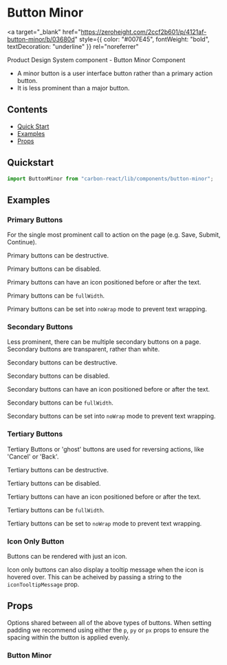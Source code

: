 

<Meta title="Button Minor" of={ButtonMinorStories} />

# Button Minor

<a
  target="_blank"
  href="https://zeroheight.com/2ccf2b601/p/4121af-button-minor/b/03680d"
  style={{ color: "#007E45", fontWeight: "bold", textDecoration: "underline" }}
  rel="noreferrer"
>
  Product Design System component - Button Minor Component
</a>

- A minor button is a user interface button rather than a primary action button.
- It is less prominent than a major button.

## Contents

- [Quick Start](#quick-start)
- [Examples](#examples)
- [Props](#props)

## Quickstart

```javascript
import ButtonMinor from "carbon-react/lib/components/button-minor";
```

## Examples

### Primary Buttons

For the single most prominent call to action on the page (e.g. Save, Submit, Continue).

<Canvas of={ButtonMinorStories.PrimaryButton} />

Primary buttons can be destructive.

<Canvas of={ButtonMinorStories.PrimaryDestructiveButton} />

Primary buttons can be disabled.

<Canvas of={ButtonMinorStories.PrimaryDisabledButton} />

Primary buttons can have an icon positioned before or after the text.

<Canvas of={ButtonMinorStories.PrimaryIconButton} />

Primary buttons can be `fullWidth`.

<Canvas of={ButtonMinorStories.PrimaryFullWidthButton} />

Primary buttons can be set into `noWrap` mode to prevent text wrapping.

<Canvas of={ButtonMinorStories.PrimaryNoWrapButton} />

### Secondary Buttons

Less prominent, there can be multiple secondary buttons on a page.
Secondary buttons are transparent, rather than white.

<Canvas of={ButtonMinorStories.SecondaryButton} />

Secondary buttons can be destructive.

<Canvas of={ButtonMinorStories.SecondaryDestructiveButton} />
Secondary buttons can be disabled.

<Canvas of={ButtonMinorStories.SecondaryDisabledButton} />

Secondary buttons can have an icon positioned before or after the text.

<Canvas of={ButtonMinorStories.SecondaryIconButton} />

Secondary buttons can be `fullWidth`.

<Canvas of={ButtonMinorStories.SecondaryFullWidthButton} />

Secondary buttons can be set into `noWrap` mode to prevent text wrapping.

<Canvas of={ButtonMinorStories.SecondaryNoWrapButton} />

### Tertiary Buttons

Tertiary Buttons or 'ghost' buttons are used for reversing actions, like 'Cancel' or 'Back'.

<Canvas of={ButtonMinorStories.TertiaryButton} />

Tertiary buttons can be destructive.

<Canvas of={ButtonMinorStories.TertiaryDestructiveButton} />

Tertiary buttons can be disabled.

<Canvas of={ButtonMinorStories.TertiaryDisabledButton} />

Tertiary buttons can have an icon positioned before or after the text.

<Canvas of={ButtonMinorStories.TertiaryIconButton} />

Tertiary buttons can be `fullWidth`.

<Canvas of={ButtonMinorStories.TertiaryFullWidthButton} />

Tertiary buttons can be set to `noWrap` mode to prevent text wrapping.

<Canvas of={ButtonMinorStories.TertiaryNoWrapButton} />

### Icon Only Button

Buttons can be rendered with just an icon.

<Canvas of={ButtonMinorStories.IconOnlyButton} />

Icon only buttons can also display a tooltip message when the icon is hovered over. This can be acheived by passing a string to the `iconTooltipMessage` prop.

<Canvas of={ButtonMinorStories.IconOnlyWithTooltipButton} />

## Props

Options shared between all of the above types of buttons. When setting padding we recommend using either the `p`, `py`
or `px` props to ensure the spacing within the button is applied evenly.

### Button Minor

<ArgTypes of={ButtonMinorStories} />
